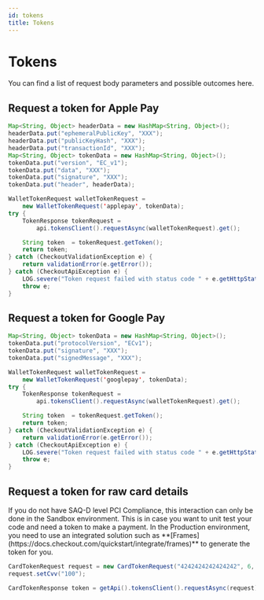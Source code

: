 ```yaml
---
id: tokens
title: Tokens
---
```



# Tokens

You can find a list of request body parameters and possible outcomes <Link to="https://api-reference.checkout.com/#tag/Tokens">here</Link>.

## Request a token for Apple Pay

```java
Map<String, Object> headerData = new HashMap<String, Object>();
headerData.put("ephemeralPublicKey", "XXX");
headerData.put("publicKeyHash", "XXX");
headerData.put("transactionId", "XXX");
Map<String, Object> tokenData = new HashMap<String, Object>();
tokenData.put("version", "EC_v1");
tokenData.put("data", "XXX");
tokenData.put("signature", "XXX");
tokenData.put("header", headerData);

WalletTokenRequest walletTokenRequest =
    new WalletTokenRequest('applepay', tokenData);
try {
    TokenResponse tokenRequest =
        api.tokensClient().requestAsync(walletTokenRequest).get();

    String token  = tokenRequest.getToken();
    return token;
} catch (CheckoutValidationException e) {
    return validationError(e.getError());
} catch (CheckoutApiException e) {
    LOG.severe("Token request failed with status code " + e.getHttpStatusCode());
    throw e;
}
```

## Request a token for Google Pay

```java
Map<String, Object> tokenData = new HashMap<String, Object>();
tokenData.put("protocolVersion", "ECv1");
tokenData.put("signature", "XXX");
tokenData.put("signedMessage", "XXX");

WalletTokenRequest walletTokenRequest =
    new WalletTokenRequest('googlepay', tokenData);
try {
    TokenResponse tokenRequest =
        api.tokensClient().requestAsync(walletTokenRequest).get();

    String token  = tokenRequest.getToken();
    return token;
} catch (CheckoutValidationException e) {
    return validationError(e.getError());
} catch (CheckoutApiException e) {
    LOG.severe("Token request failed with status code " + e.getHttpStatusCode());
    throw e;
}
```

## Request a token for raw card details

<Information type="warning">
	If you do not have SAQ-D level PCI Compliance, this interaction can only be done in the Sandbox environment. This is
	in case you want to unit test your code and need a token to make a payment. In the Production environment, you need to
	use an integrated solution such as **[Frames](https://docs.checkout.com/quickstart/integrate/frames)** to generate the
	token for you.
</Information>

```java
CardTokenRequest request = new CardTokenRequest("4242424242424242", 6, 2028);
request.setCvv("100");

CardTokenResponse token = getApi().tokensClient().requestAsync(request).get();
```
